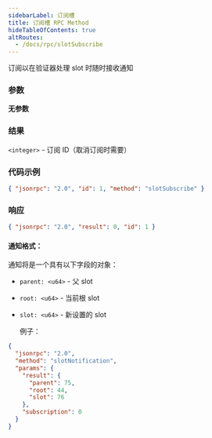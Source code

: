 ```yaml
---
sidebarLabel: 订阅槽
title: 订阅槽 RPC Method
hideTableOfContents: true
altRoutes:
  - /docs/rpc/slotSubscribe
---
```


订阅以在验证器处理 slot 时随时接收通知

<DocSideBySide>

<DocLeftSide>

### 参数

**无参数**

### 结果

`<integer>` - 订阅 ID（取消订阅时需要）

</DocLeftSide>

<DocRightSide>

### 代码示例

```json
{ "jsonrpc": "2.0", "id": 1, "method": "slotSubscribe" }
```

### 响应

```json
{ "jsonrpc": "2.0", "result": 0, "id": 1 }
```

</DocRightSide>
</DocSideBySide>

#### 通知格式：

通知将是一个具有以下字段的对象：

- `parent: <u64>` - 父 slot
- `root: <u64>` - 当前根 slot
- `slot: <u64>` - 新设置的 slot

  例子：

```json
{
  "jsonrpc": "2.0",
  "method": "slotNotification",
  "params": {
    "result": {
      "parent": 75,
      "root": 44,
      "slot": 76
    },
    "subscription": 0
  }
}
```
